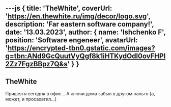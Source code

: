 ---js
{
    title: 'TheWhite',
    coverUrl: 'https://en.thewhite.ru/img/decor/logo.svg',
    description: 'Far eastern software company!',
    date: '13.03.2023',
    author: {
        name: 'Ishchenko F',
        position: 'Software engeneer',
        avatarUrl: 'https://encrypted-tbn0.gstatic.com/images?q=tbn:ANd9GcQuutVyQgf8k1iHTKydOdl0ovFHPl2Zz7FgzBBpz7Q&s'
    }
}
---

## TheWhite

Пришел я сегодня в офис... А ключи дома забыл в другом пальто (а, может, и просахатил...)